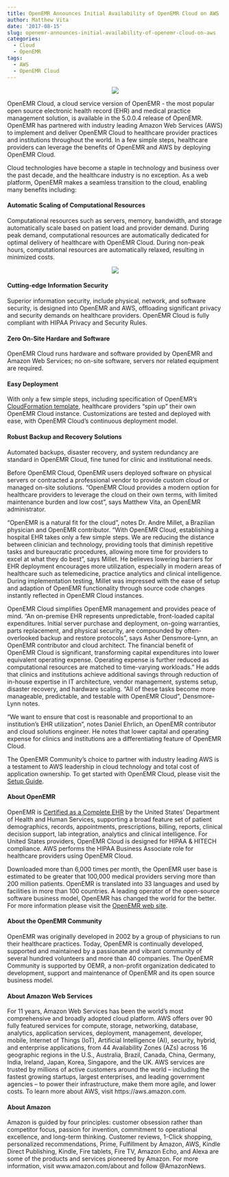 ```yaml
---
title: OpenEMR Announces Initial Availability of OpenEMR Cloud on AWS
author: Matthew Vita
date: '2017-08-15'
slug: openemr-announces-initial-availability-of-openemr-cloud-on-aws
categories:
  - Cloud
  - OpenEMR
tags:
  - AWS
  - OpenEMR Cloud
---
```


<center>![](/oemr_aws_479x320.PNG)</center>

OpenEMR Cloud, a cloud service version of OpenEMR - the most popular open source electronic health record (EHR) and medical practice management solution, is available in the 5.0.0.4 release of OpenEMR.  OpenEMR has partnered with industry leading Amazon Web Services (AWS) to implement and deliver OpenEMR Cloud to healthcare provider practices and institutions throughout the world. In a few simple steps, healthcare providers can leverage the benefits of OpenEMR and AWS by deploying OpenEMR Cloud.

Cloud technologies have become a staple in technology and business over the past decade, and the healthcare industry is no exception. As a web platform, OpenEMR makes a seamless transition to the cloud, enabling many benefits including:

#### Automatic Scaling of Computational Resources

Computational resources such as servers, memory, bandwidth, and storage automatically scale based on patient load and provider demand. During peak demand, computational resources are automatically dedicated for optimal delivery of healthcare with OpenEMR Cloud. During non-peak hours, computational resources are automatically relaxed, resulting in minimized costs.

<center>![](/openemrCloud.png)</center>

#### Cutting-edge Information Security 

Superior information security, include physical, network, and software security, is designed into OpenEMR and AWS, offloading significant privacy and security demands on healthcare providers. OpenEMR Cloud is fully compliant with HIPAA Privacy and Security Rules.

#### Zero On-Site Hardare and Software

OpenEMR Cloud runs hardware and software provided by OpenEMR and Amazon Web Services; no on-site software, servers nor related equipment are required.  

#### Easy Deployment

With only a few simple steps, including specification of OpenEMR's [CloudFormation template](https://github.com/openemr/openemr-devops/blob/master/stacks/AWS-full-stack/assets/OpenEMR.json), healthcare providers "spin up" their own OpenEMR Cloud instance. Customizations are tested and deployed with ease, with OpenEMR Cloud's continuous deployment model.

#### Robust Backup and Recovery Solutions

Automated backups, disaster recovery, and system redundancy are standard in OpenEMR Cloud, fine tuned for clinic and institutional needs.

Before OpenEMR Cloud,  OpenEMR users deployed software on physical servers or contracted a professional vendor to provide custom cloud or managed on-site solutions. "OpenEMR Cloud provides a modern option for healthcare providers to leverage the cloud on their own terms, with limited maintenance burden and low cost", says Matthew Vita, an OpenEMR administrator.

"OpenEMR is a natural fit for the cloud", notes Dr. Andre Millet, a Brazilian physician and OpenEMR contributor. "With OpenEMR Cloud, establishing a hospital EHR takes only a few simple steps. We are reducing the distance between clinician and technology, providing tools that diminish repetitive tasks and bureaucratic procedures, allowing more time for providers to excel at what they do best", says Millet. He believes lowering barriers for EHR deployment encourages more utilization, especially in modern areas of healthcare such as telemedicine, practice analytics and clinical intelligence. During implementation testing, Millet was impressed with the ease of setup and adaption of OpenEMR functionality through source code changes instantly reflected in OpenEMR Cloud instances.

OpenEMR Cloud simplifies OpenEMR management and provides peace of mind. "An on-premise EHR represents unpredictable, front-loaded capital expenditures. Initial server purchase and deployment, on-going warranties, parts replacement, and physical security, are compounded by often-overlooked backup and restore protocols", says Asher Densmore-Lynn, an OpenEMR contributor and cloud architect. The financial benefit of OpenEMR Cloud is significant, transforming capital expenditures into lower equivalent operating expense. Operating expense is further reduced as computational resources are matched to time-varying workloads." He adds that clinics and institutions achieve additional savings through reduction of in-house expertise in IT architecture, vendor management, systems setup, disaster recovery, and hardware scaling. "All of these tasks become more manageable, predictable, and testable with OpenEMR Cloud", Densmore-Lynn notes.

"We want to ensure that cost is reasonable and proportional to an institution's EHR utilization", notes Daniel Ehrlich, an OpenEMR contributor and cloud solutions engineer. He notes that lower capital and operating expense for clinics and institutions are a differentiating feature of OpenEMR Cloud.  

The OpenEMR Community's choice to partner with industry leading AWS is a testament to AWS leadership in cloud technology and total cost of application ownership.  To get started with OpenEMR Cloud, please visit the [Setup Guide](https://github.com/openemr/openemr-devops/tree/master/stacks/AWS-full-stack).

#### About OpenEMR

OpenEMR is [Certified as a Complete EHR](http://www.open-emr.org/wiki/images/0/04/OpenEMR_Complete_EHR_2014_Edition_Cert.pdf) by the United States' Department of Health and Human Services, supporting a broad feature set of patient demographics, records, appointments, prescriptions, billing, reports, clinical decision support, lab integration, analytics and clinical intelligence. For United States providers, OpenEMR Cloud is designed for HIPAA & HITECH compliance. AWS performs the HIPAA Business Associate role for healthcare providers using OpenEMR Cloud.

Downloaded more than 6,000 times per month, the OpenEMR user base is estimated to be greater that 100,000 medical providers serving more than 200 million patients. OpenEMR is translated into 33 languages and used by facilities in more than 100 countries. A leading operator of the open-source software business model, OpenEMR has changed the world for the better. For more information please visit the [OpenEMR web site](http://www.open-emr.org).

#### About the OpenEMR Community

OpenEMR was originally developed in 2002 by a group of physicians to run their healthcare practices. Today, OpenEMR is continually developed, supported and maintained by a passionate and vibrant community of several hundred volunteers and more than 40 companies. The OpenEMR Community is supported by OEMR, a non-profit organization dedicated to development, support and maintenance of OpenEMR and its open source business model.

#### About Amazon Web Services

For 11 years, Amazon Web Services has been the world's most comprehensive and broadly adopted cloud platform. AWS offers over 90 fully featured services for compute, storage, networking, database, analytics, application services, deployment, management, developer, mobile, Internet of Things (IoT), Artificial Intelligence (AI), security, hybrid, and enterprise applications, from 44 Availability Zones (AZs) across 16 geographic regions in the U.S., Australia, Brazil, Canada, China, Germany, India, Ireland, Japan, Korea, Singapore, and the UK. AWS services are trusted by millions of active customers around the world -- including the fastest growing startups, largest enterprises, and leading government agencies -- to power their infrastructure, make them more agile, and lower costs. To learn more about AWS, visit https://aws.amazon.com.

#### About Amazon

Amazon is guided by four principles: customer obsession rather than competitor focus, passion for invention, commitment to operational excellence, and long-term thinking. Customer reviews, 1-Click shopping, personalized recommendations, Prime, Fulfillment by Amazon, AWS, Kindle Direct Publishing, Kindle, Fire tablets, Fire TV, Amazon Echo, and Alexa are some of the products and services pioneered by Amazon. For more information, visit www.amazon.com/about and follow @AmazonNews.

